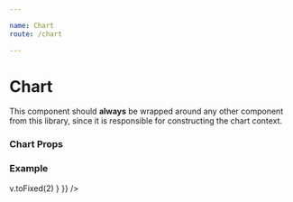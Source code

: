 ```yaml
---

name: Chart
route: /chart

---
```




# Chart

This component should **always** be wrapped around any other component from this library, since it is responsible for constructing the chart context.

### Chart Props

<Props of={Chart} table={true} />

### Example

<Playground>
<Chart
  style={{ height: 200, width: 400 }}
  data={[
  { x: -2, y: 15 },
  { x: -1, y: 10 },
  { x: 0, y: 12 },
  { x: 5, y: 8 },
  { x: 6, y: 12 },
  { x: 7, y: 14 },
  { x: 8, y: 12 },
  { x: 9, y: 13.5 },
  { x: 10, y: 18 },
]}
  padding={{ left: 40, bottom: 20, right: 20, top: 20 }}
  xDomain={{ min: -2, max: 10 }}
  yDomain={{ min: -4, max: 20 }}
>
  <VerticalAxis
    tickCount={10}
    theme={{ labels: { formatter: (v) => v.toFixed(2) } }}
  />
  <HorizontalAxis tickCount={3} />
  <Area theme={{ gradient: { from: { color: '#27ae60' }, to: { color: '#27ae60', opacity: 0.2 } }}} />
  <Line theme={{ stroke: { color: '#27ae60', width: 5 } }} />
</Chart>
</Playground>
